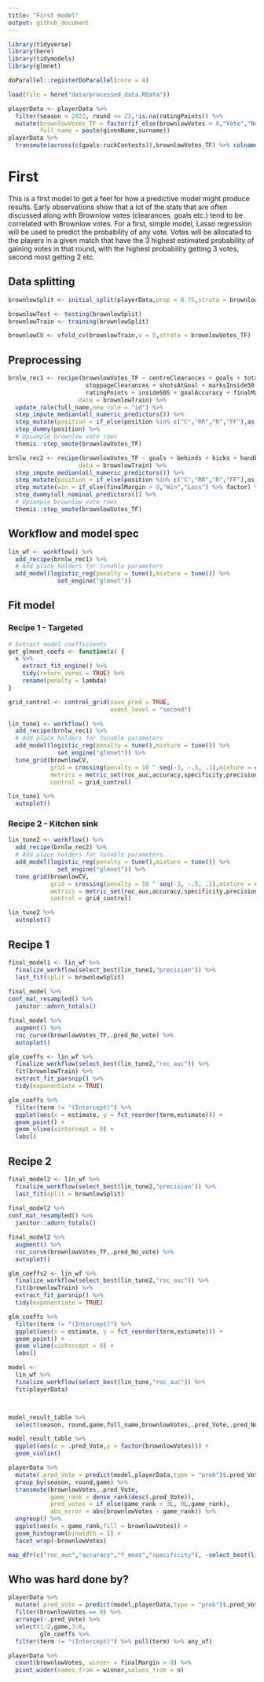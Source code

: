 ```yaml
---
title: "First model"
output: github_document
---
```


```r
library(tidyverse)
library(here)
library(tidymodels)
library(glmnet)

doParallel::registerDoParallel(core = 4)

load(file = here("data/processed_data.RData"))

playerData <- playerData %>% 
  filter(season < 2022, round <= 23,!is.na(ratingPoints)) %>% 
  mutate(brownlowVotes_TF = factor(if_else(brownlowVotes > 0,"Vote","No_vote")),
         full_name = paste(givenName,surname))
playerData %>% 
  transmute(across(c(goals:ruckContests)),brownlowVotes_TF) %>% colnames() %>% paste(collapse = " + ")
```

# First

This is a first model to get a feel for how a predictive model might produce results. Early observations show that a lot of the stats that are often discussed along with Brownlow votes (clearances, goals etc.) tend to be correlated with Brownlow votes. For a first, simple model, Lasso regression will be used to predict the probability of any vote. Votes will be allocated to the players in a given match that have the 3 highest estimated probability of gaining votes in that round, with the highest probability getting 3 votes, second most getting 2 etc. 

## Data splitting

```r
brownlowSplit <- initial_split(playerData,prop = 0.75,strata = brownlowVotes_TF)

brownlowTest <- testing(brownlowSplit)
brownlowTrain <- training(brownlowSplit)

brownlowCV <- vfold_cv(brownlowTrain,v = 5,strata = brownlowVotes_TF)

```


## Preprocessing

```r
brnlw_rec1 <- recipe(brownlowVotes_TF ~ centreClearances + goals + totalClearances +
                      stoppageClearances + shotsAtGoal + marksInside50 + goalAssists +
                      ratingPoints + inside50S + goalAccuracy + finalMargin + position + full_name,
                    data = brownlowTrain) %>% 
  update_role(full_name,new_role = "id") %>% 
  step_impute_median(all_numeric_predictors()) %>% 
  step_mutate(position = if_else(position %in% c("C","RR","R","FF"),as.character(position),"Other") %>% factor) %>% 
  step_dummy(position) %>% 
  # Upsample brownlow vote rows
  themis::step_smote(brownlowVotes_TF)

brnlw_rec2 <- recipe(brownlowVotes_TF ~ goals + behinds + kicks + handballs + disposals + marks + bounces + tackles + contestedPossessions + uncontestedPossessions + totalPossessions + inside50S + marksInside50 + contestedMarks + hitouts + onePercenters + disposalEfficiency + clangers + freesFor + freesAgainst + dreamTeamPoints + rebound50S + goalAssists + goalAccuracy + ratingPoints + turnovers + intercepts + tacklesInside50 + shotsAtGoal + scoreInvolvements + metresGained + centreClearances + stoppageClearances + totalClearances + effectiveKicks + kickEfficiency + kickToHandballRatio + effectiveDisposals + marksOnLead + interceptMarks + contestedPossessionRate + hitoutsToAdvantage + hitoutWinPercentage + hitoutToAdvantageRate + groundBallGets + f50GroundBallGets + scoreLaunches + pressureActs + defHalfPressureActs + spoils + ruckContests + brownlowVotes_TF + finalMargin + position,
                    data = brownlowTrain) %>% 
  step_impute_median(all_numeric_predictors()) %>% 
  step_mutate(position = if_else(position %in% c("C","RR","R","FF"),as.character(position),"Other") %>% factor) %>% 
  step_mutate(win = if_else(finalMargin > 0,"Win","Loss") %>% factor) %>% 
  step_dummy(all_nominal_predictors()) %>% 
  # Upsample brownlow vote rows
  themis::step_smote(brownlowVotes_TF)

```

## Workflow and model spec

```r
lin_wf <- workflow() %>%
  add_recipe(brnlw_rec1) %>%
  # Add place holders for tunable parameters
  add_model(logistic_reg(penalty = tune(),mixture = tune()) %>%
              set_engine("glmnet"))
```

## Fit model

### Recipe 1 - Targeted

```r

# Extract model coefficients
get_glmnet_coefs <- function(x) {
  x %>% 
    extract_fit_engine() %>% 
    tidy(return_zeros = TRUE) %>% 
    rename(penalty = lambda)
}

grid_control <- control_grid(save_pred = TRUE,
                             event_level = "second")

lin_tune1 <- workflow() %>%
  add_recipe(brnlw_rec1) %>%
  # Add place holders for tunable parameters
  add_model(logistic_reg(penalty = tune(),mixture = tune()) %>%
              set_engine("glmnet")) %>%
  tune_grid(brownlowCV,
            grid = crossing(penalty = 10 ^ seq(-3, -.5, .1),mixture = c(0.1,0.5,1)),
            metrics = metric_set(roc_auc,accuracy,specificity,precision),
            control = grid_control)

lin_tune1 %>% 
  autoplot()
```

### Recipe 2 - Kitchen sink

```r
lin_tune2 <- workflow() %>%
  add_recipe(brnlw_rec2) %>%
  # Add place holders for tunable parameters
  add_model(logistic_reg(penalty = tune(),mixture = tune()) %>%
              set_engine("glmnet")) %>%
  tune_grid(brownlowCV,
            grid = crossing(penalty = 10 ^ seq(-3, -.5, .1),mixture = c(0.1,0.5,1)),
            metrics = metric_set(roc_auc,accuracy,specificity,precision),
            control = grid_control)

lin_tune2 %>% 
  autoplot()
```
## Recipe 1

```r
final_model1 <- lin_wf %>% 
  finalize_workflow(select_best(lin_tune1,"precision")) %>% 
  last_fit(split = brownlowSplit)
  
final_model %>% 
conf_mat_resampled() %>% 
  janitor::adorn_totals()

final_model %>%
  augment() %>% 
  roc_curve(brownlowVotes_TF,.pred_No_vote) %>% 
  autoplot()
```
```r
glm_coeffs <- lin_wf %>% 
  finalize_workflow(select_best(lin_tune2,"roc_auc")) %>% 
  fit(brownlowTrain) %>% 
  extract_fit_parsnip() %>% 
  tidy(exponentiate = TRUE)

glm_coeffs %>% 
  filter(term != "(Intercept)") %>% 
  ggplot(aes(x = estimate, y = fct_reorder(term,estimate))) + 
  geom_point() +
  geom_vline(xintercept = 0) +
  labs()
```

## Recipe 2

```r
final_model2 <- lin_wf %>% 
  finalize_workflow(select_best(lin_tune2,"precision")) %>% 
  last_fit(split = brownlowSplit)
  
final_model2 %>% 
conf_mat_resampled() %>% 
  janitor::adorn_totals()

final_model2 %>%
  augment() %>% 
  roc_curve(brownlowVotes_TF,.pred_No_vote) %>% 
  autoplot()
```

```r
glm_coeffs2 <- lin_wf %>% 
  finalize_workflow(select_best(lin_tune2,"roc_auc")) %>% 
  fit(brownlowTrain) %>% 
  extract_fit_parsnip() %>% 
  tidy(exponentiate = TRUE)

glm_coeffs %>% 
  filter(term != "(Intercept)") %>% 
  ggplot(aes(x = estimate, y = fct_reorder(term,estimate))) + 
  geom_point() +
  geom_vline(xintercept = 0) +
  labs()
```

```r
model <- 
  lin_wf %>% 
  finalize_workflow(select_best(lin_tune,"roc_auc")) %>% 
  fit(playerData)



model_result_table %>% 
  select(season, round,game,full_name,brownlowVotes,.pred_Vote,.pred_No_vote)

model_result_table %>% 
  ggplot(aes(x = .pred_Vote,y = factor(brownlowVotes))) +
  geom_violin()

playerData %>% 
  mutate(.pred_Vote = predict(model,playerData,type = "prob")$.pred_Vote) %>% 
  group_by(season, round,game) %>% 
  transmute(brownlowVotes,.pred_Vote,
            game_rank = dense_rank(desc(.pred_Vote)),
            pred_votes = if_else(game_rank > 3L, 0L,game_rank),
            abs_error = abs(brownlowVotes - game_rank)) %>% 
  ungroup() %>% 
  ggplot(aes(x = game_rank,fill = brownlowVotes)) +
  geom_histogram(binwidth = 1) +
  facet_wrap(~brownlowVotes)
```

```r
map_dfr(c("roc_auc","accuracy","f_meas","specificity"), ~select_best(lin_tune,.x))
```


## Who was hard done by?

```r
playerData %>% 
  mutate(.pred_Vote = predict(model,playerData,type = "prob")$.pred_Vote) %>% 
  filter(brownlowVotes == 0) %>% 
  arrange(-.pred_Vote) %>% 
  select(1:2,game,3:8,
         glm_coeffs %>% 
  filter(term != "(Intercept)") %>% pull(term) %>% any_of)
```

```r
playerData %>% 
  count(brownlowVotes, winner = finalMargin > 0) %>% 
  pivot_wider(names_from = winner,values_from = n)
```

